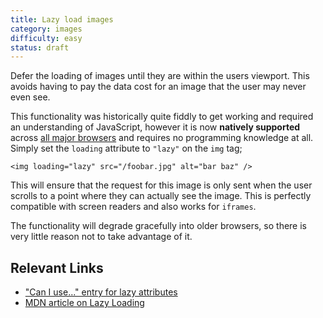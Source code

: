 ```yaml
---
title: Lazy load images
category: images
difficulty: easy
status: draft
---
```


Defer the loading of images until they are within the users viewport. This avoids having to pay the data cost for an image that the user may never even see.

This functionality was historically quite fiddly to get working and required an understanding of JavaScript, however it is now **natively supported** across [all major browsers](https://caniuse.com/loading-lazy-attr) and requires no programming knowledge at all. Simply set the `loading` attribute to `"lazy"` on the `img` tag;

```
<img loading="lazy" src="/foobar.jpg" alt="bar baz" />
```

This will ensure that the request for this image is only sent when the user scrolls to a point where they can actually see the image. This is perfectly compatible with screen readers and also works for `iframes`.

The functionality will degrade gracefully into older browsers, so there is very little reason not to take advantage of it.

## Relevant Links

- ["Can I use..." entry for lazy attributes](https://caniuse.com/loading-lazy-attr)
- [MDN article on Lazy Loading](https://developer.mozilla.org/en-US/docs/Web/Performance/Lazy_loading)
